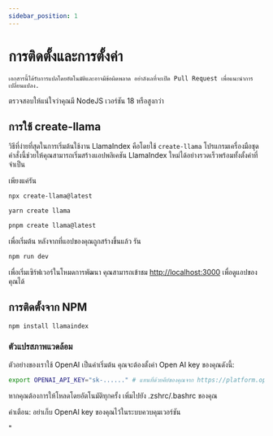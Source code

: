 ```yaml
---
sidebar_position: 1
---
```



# การติดตั้งและการตั้งค่า

```เอกสารนี้ได้รับการแปลโดยอัตโนมัติและอาจมีข้อผิดพลาด อย่าลังเลที่จะเปิด Pull Request เพื่อแนะนำการเปลี่ยนแปลง.```


ตรวจสอบให้แน่ใจว่าคุณมี NodeJS เวอร์ชัน 18 หรือสูงกว่า


## การใช้ create-llama

วิธีที่ง่ายที่สุดในการเริ่มต้นใช้งาน LlamaIndex คือโดยใช้ `create-llama` โปรแกรมเครื่องมือชุดคำสั่งนี้ช่วยให้คุณสามารถเริ่มสร้างแอปพลิเคชัน LlamaIndex ใหม่ได้อย่างรวดเร็วพร้อมทั้งตั้งค่าที่จำเป็น

เพียงแค่รัน

<Tabs>
<TabItem value="1" label="npm" default>

```bash
npx create-llama@latest
```

</TabItem>
<TabItem value="2" label="Yarn">

```bash
yarn create llama
```

</TabItem>
<TabItem value="3" label="pnpm">

```bash
pnpm create llama@latest
```

</TabItem>
</Tabs>

เพื่อเริ่มต้น หลังจากที่แอปของคุณถูกสร้างขึ้นแล้ว รัน

```bash npm2yarn
npm run dev
```

เพื่อเริ่มเซิร์ฟเวอร์ในโหมดการพัฒนา คุณสามารถเข้าชม [http://localhost:3000](http://localhost:3000) เพื่อดูแอปของคุณได้
## การติดตั้งจาก NPM

```bash npm2yarn
npm install llamaindex
```


### ตัวแปรสภาพแวดล้อม

ตัวอย่างของเราใช้ OpenAI เป็นค่าเริ่มต้น คุณจะต้องตั้งค่า Open AI key ของคุณดังนี้:

```bash
export OPENAI_API_KEY="sk-......" # แทนที่ด้วยคีย์ของคุณจาก https://platform.openai.com/account/api-keys
```

หากคุณต้องการให้โหลดโดยอัตโนมัติทุกครั้ง เพิ่มไปยัง .zshrc/.bashrc ของคุณ

คำเตือน: อย่าเก็บ OpenAI key ของคุณไว้ในระบบควบคุมเวอร์ชัน


"

